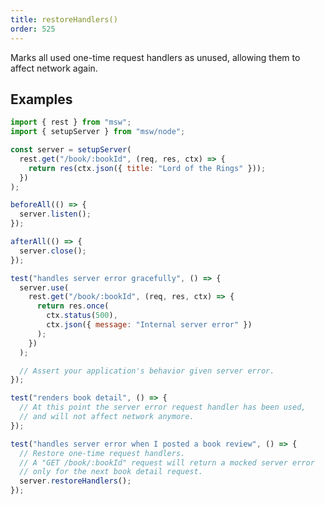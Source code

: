 ```yaml
---
title: restoreHandlers()
order: 525
---
```


Marks all used one-time request handlers as unused, allowing them to affect network again.

## Examples

```js showLineNumbers focusedLines=21-24,40
import { rest } from "msw";
import { setupServer } from "msw/node";

const server = setupServer(
  rest.get("/book/:bookId", (req, res, ctx) => {
    return res(ctx.json({ title: "Lord of the Rings" }));
  })
);

beforeAll(() => {
  server.listen();
});

afterAll(() => {
  server.close();
});

test("handles server error gracefully", () => {
  server.use(
    rest.get("/book/:bookId", (req, res, ctx) => {
      return res.once(
        ctx.status(500),
        ctx.json({ message: "Internal server error" })
      );
    })
  );

  // Assert your application's behavior given server error.
});

test("renders book detail", () => {
  // At this point the server error request handler has been used,
  // and will not affect network anymore.
});

test("handles server error when I posted a book review", () => {
  // Restore one-time request handlers.
  // A "GET /book/:bookId" request will return a mocked server error
  // only for the next book detail request.
  server.restoreHandlers();
});
```
